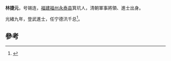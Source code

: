 '''林捷元'''，号锡连，[[福建|福建]][[福州|福州]][[永泰县|永泰县]]箕坑人，清朝軍事將領、進士出身。

光緒九年，登武進士，任宁德汛千总<ref>{{cite news|title=第二节　历代永泰籍进士|url=http://www.ytfzw.com.cn/book/story.php?id=1479|accessdate=2013-09-15|newspaper=福州市永泰县地方志编纂委员会|archive-date=2014-04-08|archive-url=https://web.archive.org/web/20140408215015/http://www.ytfzw.com.cn/book/story.php?id=1479|dead-url=yes}}</ref>。

==參考==
{{reflist}}
{{清朝人物小作品}}
{{光緒九年癸未科武殿試金榜}}